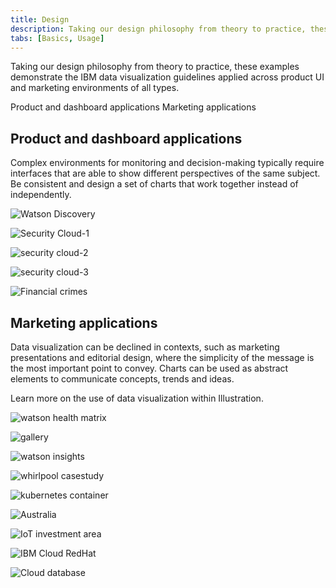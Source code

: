 ```yaml
---
title: Design
description: Taking our design philosophy from theory to practice, these examples demonstrate the IBM data visualization guidelines applied across product UI and marketing environments of all types.
tabs: [Basics, Usage]
---
```




<PageDescription>

Taking our design philosophy from theory to practice, these examples demonstrate the IBM data visualization guidelines applied across product UI and marketing environments of all types.
</PageDescription>

<AnchorLinks>

  <AnchorLink>Product and dashboard applications</AnchorLink>
  <AnchorLink>Marketing applications</AnchorLink>
</AnchorLinks>

## Product and dashboard applications

Complex environments for monitoring and decision-making typically require interfaces that are able to show different perspectives of the same subject. Be consistent and design a set of charts that work together instead of independently.

<ImageGallery className="show">

<ImageGalleryImage  alt="Watson Discovery" title="Watson Discovery" col={8}>

![Watson Discovery](./images/Usage/product_and_dashboard/IBM_Watson_Discovery_Demo_ok.png)


</ImageGalleryImage>
<ImageGalleryImage alt="Security Cloud-1" title="Security Cloud-1" col={4}>

![Security Cloud-1](./images/Usage/product_and_dashboard/IBM_Security_Cloud_Prototype_ok.png)


</ImageGalleryImage>
<ImageGalleryImage alt="security cloud-2" title="security cloud-2" col={4}>

![security cloud-2](./images/Usage/product_and_dashboard/IBM_Security_Cloud_Prototype_2_ok.png)


</ImageGalleryImage>
<ImageGalleryImage alt="security cloud-3" title="security cloud-3" col={8}>

![security cloud-3](./images/Usage/product_and_dashboard/IBM_Security_CloudPrototype_ok.png)


</ImageGalleryImage>
<ImageGalleryImage alt="Watson Discovery Demo" title="Watson Discovery Demo" col={8}>

![Financial crimes](./images/Usage/product_and_dashboard/IBM_Financial_Crimes_ok.png)


</ImageGalleryImage>
</ImageGallery>


## Marketing applications

<Row>
<Column colMd={5} colLg={8}>

Data visualization can be declined in contexts, such as marketing presentations and editorial design, where the simplicity of the message is the most important point to convey. Charts can be used as abstract elements to communicate concepts, trends and ideas.

</Column>
<Column colMd={2} colLg={3}>

<div className="mini-card-container">

<p className="description">Learn more on the use of data visualization within Illustration.</p>

<MiniCard link="https://www.ibm.com/design/language/illustration/overview/" labelName="Illustration" iconImage={beeImage} altText="bee"></MiniCard>

</div>

</Column>
</Row>



<ImageGallery className="show">

<ImageGalleryImage  alt="watson health matrix" title="watson health matrix" col={4}>

![watson health matrix](./images/Usage/marketing_applications/IBM_Watson_Health_metrics_ok.png)


</ImageGalleryImage>
<ImageGalleryImage alt="gallery" title="gallery" col={8}>

![gallery](./images/Usage/marketing_applications/gallery-37_ok.png)

</ImageGalleryImage>
<ImageGalleryImage alt="watson insights" title="watson insights" col={4}>

</ImageGalleryImage>
<ImageGalleryImage alt="watson insights" title="watson insights" col={4}>

![watson insights](./images/Usage/marketing_applications/watson_insights_ok.png)

</ImageGalleryImage>
<ImageGalleryImage alt="whirlpool casestudy" title="whirlpool casestudy" col={4}>

![whirlpool casestudy](./images/Usage/marketing_applications/whirlpool_casestudy_ok.png)


</ImageGalleryImage>
<ImageGalleryImage alt="kubernetes container" title="kubernetes container" col={8}>

![kubernetes container](./images/Usage/marketing_applications/kubernetes_container_ok.png)


</ImageGalleryImage>

<ImageGalleryImage alt="Australia" title="Australia" col={4}>

</ImageGalleryImage>
<ImageGalleryImage alt="Australia" title="Australia" col={4}>

![Australia](./images/Usage/marketing_applications/Australia_85_ok.png)


</ImageGalleryImage>
<ImageGalleryImage alt="IoT investment area" title="IoT investment area" col={4}>

![IoT investment area](./images/Usage/marketing_applications/IoT_investment_area_ok.png)


</ImageGalleryImage>
<ImageGalleryImage alt="IBM Cloud RedHat" title="IBM Cloud RedHat" col={4}>

![IBM Cloud RedHat](./images/Usage/marketing_applications/IBM_Cloud_RedHat_ok.png)


</ImageGalleryImage>

<ImageGalleryImage alt="Cloud database" title="Cloud database" col={8}>

![Cloud database](./images/Usage/marketing_applications/Cloud_database_ok.png)


</ImageGalleryImage>

</ImageGallery>